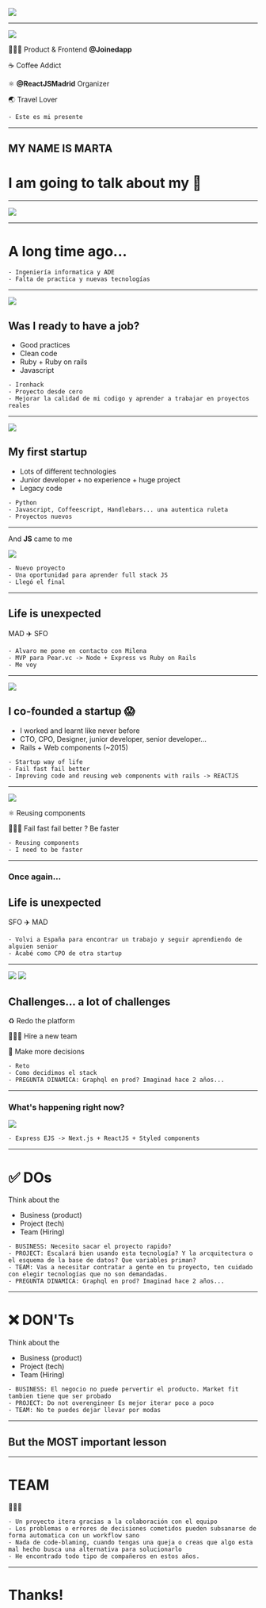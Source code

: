

<Head>
  <title>Big fails theory</title>
</Head>

![](images/cover.jpg)

---

![](images/logo_iso.png)

👩🏻‍💻 Product & Frontend **@Joinedapp**

☕️ Coffee Addict

⚛️ **@ReactJSMadrid** Organizer

🌏 Travel Lover


```notes
- Este es mi presente
```

---

## MY NAME IS MARTA
# I am going to talk about my 📖

---

<Image src='images/joking.gif' />

---

# A long time ago...

```notes
- Ingeniería informatica y ADE
- Falta de practica y nuevas tecnologías
```
---

![](images/ironhack.png)

## Was I ready to have a job?

- Good practices
- Clean code
- Ruby + Ruby on rails
- Javascript

```notes
- Ironhack
- Proyecto desde cero
- Mejorar la calidad de mi codigo y aprender a trabajar en proyectos reales
```

---

![](images/Floqq.jpg)

## My first startup
- Lots of different technologies
- Junior developer + no experience + huge project
- Legacy code

```notes
- Python
- Javascript, Coffeescript, Handlebars... una autentica ruleta
- Proyectos nuevos
```

---

And **JS** came to me

![](images/express.png)

```notes
- Nuevo proyecto
- Una oportunidad para aprender full stack JS
- Llegó el final
```

---

## Life is unexpected

MAD ✈️ SFO

```notes
- Alvaro me pone en contacto con Milena
- MVP para Pear.vc -> Node + Express vs Ruby on Rails
- Me voy
```

---


![](images/mindly.jpg)

## I co-founded a startup 😱
- I worked and learnt like never before
- CTO, CPO, Designer, junior developer, senior developer...
- Rails + Web components (~2015)

```notes
- Startup way of life
- Fail fast fail better
- Improving code and reusing web components with rails -> REACTJS
```

---

![](images/react.png)

⚛️ Reusing components

🏃🏻‍♀️ Fail fast fail better ? Be faster

```notes
- Reusing components
- I need to be faster
```

---


### Once again...

## Life is unexpected

SFO ✈️ MAD

```notes
- Volvi a España para encontrar un trabajo y seguir aprendiendo de alguien senior
- Acabé como CPO de otra startup
```

---

![](images/graphql.png)
![](images/react.png)

## Challenges... a lot of challenges

♻️ Redo the platform

👩🏻‍💻 Hire a new team

🤯 Make more decisions

```notes
- Reto
- Como decidimos el stack
- PREGUNTA DINAMICA: Graphql en prod? Imaginad hace 2 años...
```
---


### What's happening right now?

![](images/logo_iso.png)

```notes
- Express EJS -> Next.js + ReactJS + Styled components
```
---
# ✅ DOs
Think about the
* Business (product)
* Project (tech)
* Team (Hiring)

```notes
- BUSINESS: Necesito sacar el proyecto rapido?
- PROJECT: Escalará bien usando esta tecnología? Y la arcquitectura o el esquema de la base de datos? Que variables priman?
- TEAM: Vas a necesitar contratar a gente en tu proyecto, ten cuidado con elegir tecnologías que no son demandadas.
- PREGUNTA DINAMICA: Graphql en prod? Imaginad hace 2 años...
```

---
# ❌ DON'Ts
Think about the
* Business (product)
* Project (tech)
* Team (Hiring)


```notes
- BUSINESS: El negocio no puede pervertir el producto. Market fit tambien tiene que ser probado
- PROJECT: Do not overengineer Es mejor iterar poco a poco
- TEAM: No te puedes dejar llevar por modas
```

---

## But the MOST important lesson

---
# TEAM
👩🏻‍💻

```notes
- Un proyecto itera gracias a la colaboración con el equipo
- Los problemas o errores de decisiones cometidos pueden subsanarse de forma automatica con un workflow sano
- Nada de code-blaming, cuando tengas una queja o creas que algo esta mal hecho busca una alternativa para solucionarlo
- He encontrado todo tipo de compañeros en estos años.
```

---

# Thanks!
